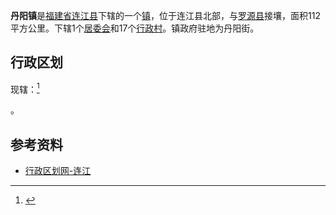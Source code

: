 {{中国乡级行政区|35/01/22/106/000
| 行政区全称 = 丹阳镇
| 景观照片文件名 = 
| 景观照片描述 = 
| 汉语拼音 = 
| 通用拼音 = 
| 注音符號 = 
| 上级行政区 = [[福建省|福建省]][[连江县_(福州市)|连江县]]
| 行政区类别 = [[镇|镇]]
| 地理坐标 = {{coord|26.3528|N|119.48|E|display=inline,title|scale:100000_region:CN}}
| 总面积 = 112平方公里
| 户籍人口 = 26092人
| 户籍人口年份 = 2000年
| 常住人口 = 
| 人口密度 = 
| 常住人口年份 = 
| 领导人职务1 =
| 领导人姓名1 =
| 领导人职务2 = 
| 领导人姓名2 = 
| 行政区划 = 1个[[居委会|居委会]]，17个[[行政村|行政村]]
| 官方网站 =
| 政府驻地 =
| 邮政编码 = 
| 电话区号 = 591
| 毗邻行政区 = 
| 位置图文件名 = LianJiang-danyang.jpg
| 位置图描述 = 丹阳镇在连江县的位置
}}

'''丹阳镇'''是[[福建省|福建省]][[连江县_(福州市)|连江县]]下辖的一个[[镇|镇]]，位于连江县北部，与[[罗源县|罗源县]]接壤，面积112平方公里。下辖1个[[居委会|居委会]]和17个[[行政村|行政村]]。镇政府驻地为丹阳街。

==行政区划==
现辖：<ref>{{PRC admin/ref sgc|35/01/22/106/000}}</ref>

{{PRC admin/children|35/01/22/106/000}}。

==参考资料==
*[http://www.xzqh.org/quhua/35fj/0122lj.htm 行政区划网-连江]{{Wayback|url=http://www.xzqh.org/quhua/35fj/0122lj.htm |date=20080610000744 }}

{{PRC admin/navcat|35/01/22/106/000}}